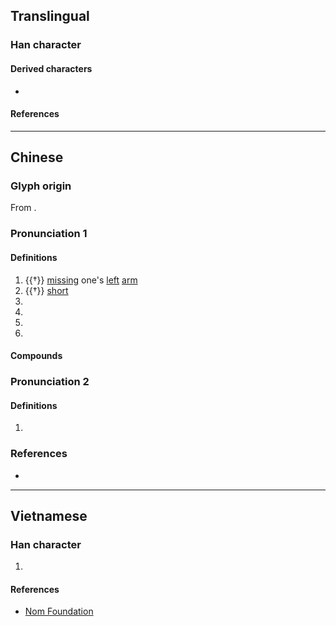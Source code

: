 {{also|孑|子}}
{{character info}}
==Translingual==

===Han character===
{{Han char|rn=39|rad=子|as=00|sn=3|var=3|four=17400|canj=NNO|ids=⿻了乀}}

====Derived characters====
* {{l|mul|[[𢩴]], [[𬫬]]}}

====References====
{{Han ref|kx=0277.081|hdz=21008.020|uh=5B53}}

----

==Chinese==
{{zh-forms|alt=孒,𠀔}}

===Glyph origin===
{{Han etym}}
From {{zh-l|*子}}.

===Pronunciation 1===
{{zh-pron
|m=jué
|c=kyut3
|mc=1+2
|oc=n,1+2
|cat=a
}}

====Definitions====
{{zh-hanzi}}

# {{†}} [[missing]] one's [[left]] [[arm]]
# {{†}} [[short]]
# {{zh-used in|孑孓}}
# {{zh-used in|孑然一生}}
# {{zh-used in|煢煢孑立}}
# {{zh-used in|形影相吊}}

====Compounds====
{{zh-der|孑孓}}

===Pronunciation 2===
{{zh-pron
|m=gǒng
|c=gung2
|mc=3
|oc=n,3
|cat=
}}

====Definitions====
{{zh-hanzi}}

# {{zh-only|孑孓}}

===References===
* {{R:twedu|A00984}}

----

==Vietnamese==

===Han character===
{{vi-readings|reading=quyết|rs=子00}}

# {{rfdef|vi|sort=子00}}

====References====
* [http://nomfoundation.org/common/nom_details.php?codepoint=5b53 Nom Foundation]